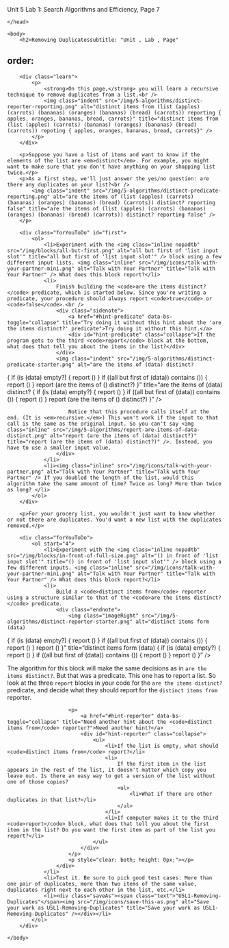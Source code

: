 Unit 5 Lab 1: Search Algorithms and Efficiency, Page 7</title>
	</head>

	<body>
    	<h2>Removing Duplicatessubtitle: "Unit , Lab , Page"
order:
---        
		<div class="learn">
        	<p>
                <strong>On this page,</strong> you will learn a recursive technique to remove duplicates from a list.<br />
                <img class="indent" src="/img/5-algorithms/distinct-reporter-reporting.png" alt="distinct items from (list (apples) (carrots) (bananas) (oranges) (bananas) (bread) (carrots)) reporting { apples, oranges, bananas, bread, carrots}" title="distinct items from (list (apples) (carrots) (bananas) (oranges) (bananas) (bread) (carrots)) repoting { apples, oranges, bananas, bread, carrots}" />
		    </p>
        </div>

        <p>Suppose you have a list of items and want to know if the elements of the list are <em>distinct</em>. For example, you might want to make sure that you don't have anything on your shopping list twice.</p>
        <p>As a first step, we'll just answer the yes/no question: are there any duplicates on your list?<br />
            <img class="indent" src="/img/5-algorithms/distinct-predicate-reporting.png" alt="are the items of (list (apples) (carrots) (bananas) (oranges) (bananas) (bread) (carrots)) distinct? reporting false" title="are the items of (list (apples) (carrots) (bananas) (oranges) (bananas) (bread) (carrots)) distinct? reporting false" />
        </p>
         
		<div class="forYouToDo" id="first">
			<ol>
                <li>Experiment with the <img class="inline nopadtb" src="/img/blocks/all-but-first.png" alt="all but first of 'list input slot'" title="all but first of 'list input slot'" /> block using a few different input lists. <img class="inline" src="/img/icons/talk-with-your-partner-mini.png" alt="Talk with Your Partner" title="Talk with Your Partner" /> What does this block report?</li>
                <li>
                    Finish building the <code>are the items distinct?</code> predicate, which is started below. Since you're writing a predicate, your procedure should always report <code>true</code> or <code>false</code>.<br />
                    <div class="sidenote">
                        <a href="#hint-predicate" data-bs-toggle="collapse" title="Try doing it without this hint about the 'are the items distinct?' predicate">Try doing it without this hint.</a>
                        <div id="hint-predicate" class="collapse">If the program gets to the third <code>report</code> block at the bottom, what does that tell you about the items in the list?</div>
                    </div>
                    <img class="indent" src="/img/5-algorithms/distinct-predicate-starter.png" alt="are the items of (data) distinct?
{
	if (is (data) empty?)
	{
		report ()
	}
	if ((all but first of (data)) contains ())
	{
		report ()
	}
	report (are the items of () distinct?)
}" title="are the items of (data) distinct?
{
	if (is (data) empty?)
	{
		report ()
	}
	if ((all but first of (data)) contains ())
	{
		report ()
	}
	report (are the items of () distinct?)
}" />   
                    <div class="endnote">
                        Notice that this procedure calls itself at the end. (It is <em>recursive.</em>) This won't work if the input to that call is the same as the original input. So you can't say <img class="inline" src="/img/5-algorithms/report-are-items-of-data-distinct.png" alt="report (are the items of (data) distinct?)" title="report (are the items of (data) distinct?)" />. Instead, you have to use a smaller input value. 
                    </div>
                </li>
				<li><img class="inline" src="/img/icons/talk-with-your-partner.png" alt="Talk with Your Partner" title="Talk with Your Partner" /> If you doubled the length of the list, would this algorithm take the same amount of time? Twice as long? More than twice as long? </li>
            </ol>
        </div>

        <p>For your grocery list, you wouldn't just want to know whether or not there are duplicates. You'd want a new list with the duplicates removed.</p>
        
        <div class="forYouToDo">
			<ol start="4">
                <li>Experiment with the <img class="inline nopadtb" src="/img/blocks/in-front-of-full-size.png" alt="() in front of 'list input slot'" title="() in front of 'list input slot'" /> block using a few different inputs. <img class="inline" src="/img/icons/talk-with-your-partner-mini.png" alt="Talk with Your Partner" title="Talk with Your Partner" /> What does this block report?</li>
                <li>
                    Build a <code>distinct items from</code> reporter using a structure similar to that of the <code>are the items distinct?</code> predicate.
                    <div class="endnote">
                        <img class="imageRight" src="/img/5-algorithms/distinct-reporter-starter.png" alt="distinct items form (data)
{
	if (is (data) empty?)
	{
		report ()
	}
	if ((all but first of (data)) contains ())
	{
		report ()
	}
	report ()
}" title="distinct items form (data)
{
	if (is (data) empty?)
	{
		report ()
	}
	if ((all but first of (data)) contains ())
	{
		report ()
	}
	report ()
}" /><p>The algorithm for this block will make the same decisions as in <code>are the items distinct?</code>.  But that was a predicate. This one has to report a list. So look at the three <code>report</code> blocks in your code for the <code>are the items distinct?</code> predicate, and decide what they should report for the <code>distinct items from</code> reporter.</p>
                        <p>
                            <a href="#hint-reporter" data-bs-toggle="collapse" title="Need another hint about the <code>distinct items from</code> reporter?">Need another hint?</a>
                            <div id="hint-reporter" class="collapse">
                                <ul>
                                    <li>If the list is empty, what should <code>distinct items from</code> report?</li>
                                    <li>
                                        If the first item in the list appears in the rest of the list, it doesn't matter which copy you leave out. Is there an easy way to get a version of the list without one of those copies? 
                                        <ul>
                                            <li>What if there are other duplicates in that list?</li>
                                        </ul>
                                    </li>    
                                    <li>If computer makes it to the third <code>report</code> block, what does that tell you about the first item in the list? Do you want the first item as part of the list you report?</li>
                                </ul>
                            </div>
                        </p>
                        <p style="clear: both; height: 0px;"></p>
                    </div>
                </li> 
                <li>Test it. Be sure to pick good test cases: More than one pair of duplicates, more than two items of the same value, duplicates right next to each other in the list, etc.</li>
				<li><div class="saveAs"><span class="text">"U5L1-Removing-Duplicates"</span><img src="/img/icons/save-this-as.png" alt="Save your work as U5L1-Removing-Duplicates" title="Save your work as U5L1-Removing-Duplicates" /></div></li>
            </ol>
        </div>        
        
    </body>
</html>
